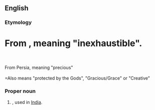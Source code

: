 ==English==

===Etymology===
=From {{etyl|sa}}, meaning "inexhaustible".<br><br>
=From Persia, meaning "precious"<br><br>
=Also means "protected by the Gods", "Gracious/Grace" or "Creative" <br>

===Proper noun===
{{en-proper noun}}

# {{given name|female|from=India}}, used in [[India]].